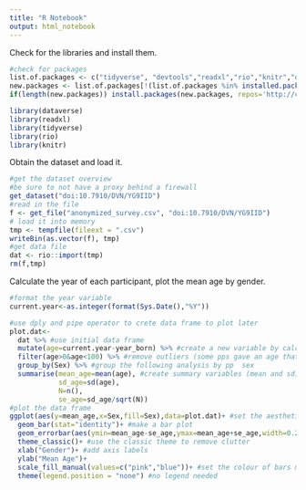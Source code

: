 ```yaml
---
title: "R Notebook"
output: html_notebook
---
```



Check for the libraries and install them.

```r
#check for packages
list.of.packages <- c("tidyverse", "devtools","readxl","rio","knitr","dataverse")
new.packages <- list.of.packages[!(list.of.packages %in% installed.packages()[,"Package"])]
if(length(new.packages)) install.packages(new.packages, repos='http://cran.us.r-project.org')

library(dataverse)
library(readxl)
library(tidyverse)
library(rio)
library(knitr)

```

Obtain the dataset and load it.

```r
#get the dataset overview
#be sure to not have a proxy behind a firewall
get_dataset("doi:10.7910/DVN/YG9IID")
#read in the file
f <- get_file("anonymized_survey.csv", "doi:10.7910/DVN/YG9IID")
# load it into memory
tmp <- tempfile(fileext = ".csv")
writeBin(as.vector(f), tmp)
#get data file
dat <- rio::import(tmp)
rm(f,tmp)

```


Calculate the year of each participant, plot the mean age by gender.

```r
#format the year variable
current.year<-as.integer(format(Sys.Date(),"%Y"))

#use dply and pipe operator to crete data frame to plot later
plot.dat<-
  dat %>% #use initial data frame
  mutate(age=current.year-year_born) %>% #create a new variable by calculating the age
  filter(age>0&age<100) %>% #remove outliers (some pps gave an age that was too high or negative)
  group_by(Sex) %>% #group the following analysis by pp  sex
  summarise(mean_age=mean(age), #create summary variables (mean and sd)
            sd_age=sd(age),
            N=n(),
            se_age=sd_age/sqrt(N))
#plot the data frame
ggplot(aes(y=mean_age,x=Sex,fill=Sex),data=plot.dat)+ #set the aesthetics
  geom_bar(stat="identity")+ #make a bar plot
  geom_errorbar(aes(ymin=mean_age-se_age,ymax=mean_age+se_age,width=0.2))+ #and add error bars
  theme_classic()+ #use the classic theme to remove clutter
  xlab("Gender")+ #add axis labels
  ylab("Mean Age")+
  scale_fill_manual(values=c("pink","blue"))+ #set the colour of bars manually
  theme(legend.position = "none") #no legend needed

```

